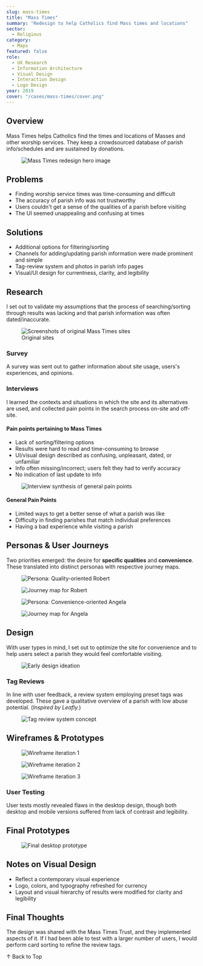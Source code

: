 ```yaml
---
slug: mass-times
title: "Mass Times"
summary: "Redesign to help Catholics find Mass times and locations"
sector:
  - Religious
category: 
  - Maps
featured: false
role:
  - UX Research
  - Information Architecture
  - Visual Design
  - Interaction Design
  - Logo Design
year: 2019
cover: "/cases/mass-times/cover.png"
---
```


## Overview

Mass Times helps Catholics find the times and locations of Masses and other worship services. They keep a crowdsourced database of parish info/schedules and are sustained by donations.


<figure>
  <img src="/cases/mass-times/cover.png" alt="Mass Times redesign hero image" />
</figure>


## Problems

- Finding worship service times was time-consuming and difficult  
- The accuracy of parish info was not trustworthy  
- Users couldn't get a sense of the qualities of a parish before visiting  
- The UI seemed unappealing and confusing at times

## Solutions

- Additional options for filtering/sorting  
- Channels for adding/updating parish information were made prominent and simple  
- Tag-review system and photos in parish info pages  
- Visual/UI design for currentness, clarity, and legibility

## Research

I set out to validate my assumptions that the process of searching/sorting through results was lacking and that parish information was often dated/inaccurate.

<figure>
  <img src="/cases/mass-times/original-sites.png" alt="Screenshots of original Mass Times sites" />
    <figcaption>Original sites</figcaption>
</figure>

### Survey

A survey was sent out to gather information about site usage, users's experiences, and opinions.

### Interviews

I learned the contexts and situations in which the site and its alternatives are used, and collected pain points in the search process on-site and off-site.

#### Pain points pertaining to Mass Times

- Lack of sorting/filtering options  
- Results were hard to read and time-consuming to browse  
- UI/visual design described as confusing, unpleasant, dated, or unfamiliar  
- Info often missing/incorrect; users felt they had to verify accuracy  
- No indication of last update to info

<figure>
  <img src="/cases/mass-times/general-painpoints.jpg" alt="Interview synthesis of general pain points" />
</figure>

#### General Pain Points

- Limited ways to get a better sense of what a parish was like  
- Difficulty in finding parishes that match individual preferences  
- Having a bad experience while visiting a parish

## Personas & User Journeys

Two priorities emerged: the desire for **specific qualities** and **convenience**. These translated into distinct personas with respective journey maps.

<figure>
  <img src="/cases/mass-times/persona-robert.png" alt="Persona: Quality-oriented Robert" />
</figure>

<figure>
  <img src="/cases/mass-times/journey-robert.png" alt="Journey map for Robert" />
</figure>

<figure>
  <img src="/cases/mass-times/persona-angela.png" alt="Persona: Convenience-oriented Angela" />
</figure>

<figure>
  <img src="/cases/mass-times/journey-angela.png" alt="Journey map for Angela" />
</figure>

## Design

With user types in mind, I set out to optimize the site for convenience and to help users select a parish they would feel comfortable visiting.

<figure>
  <img src="/cases/mass-times/ideation.jpg" alt="Early design ideation" />
</figure>

### Tag Reviews

In line with user feedback, a review system employing preset tags was developed. These gave a qualitative overview of a parish with low abuse potential. (*Inspired by Leafly.*)

<figure>
  <img src="/cases/mass-times/tag-reviews.png" alt="Tag review system concept" />
</figure>

## Wireframes & Prototypes

<figure>
  <img src="/cases/mass-times/wireframes-1.png" alt="Wireframe iteration 1" />
</figure>

<figure>
  <img src="/cases/mass-times/wireframes-2.png" alt="Wireframe iteration 2" />
</figure>

<figure>
  <img src="/cases/mass-times/wireframes-3.png" alt="Wireframe iteration 3" />
</figure>

### User Testing

User tests mostly revealed flaws in the desktop design, though both desktop and mobile versions suffered from lack of contrast and legibility.

## Final Prototypes

<figure>
  <img src="/cases/mass-times/final-prototype-1.png" alt="Final desktop prototype" />
</figure>

## Notes on Visual Design

- Reflect a contemporary visual experience  
- Logo, colors, and typography refreshed for currency  
- Layout and visual hierarchy of results were modified for clarity and legibility

## Final Thoughts

The design was shared with the Mass Times Trust, and they implemented aspects of it. If I had been able to test with a larger number of users, I would perform card sorting to refine the review tags.

↑ Back to Top
